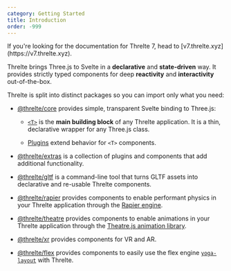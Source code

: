 ```yaml
---
category: Getting Started
title: Introduction
order: -999
---
```


<Tip type="tip">
  If you're looking for the documentation for Threlte 7, head to
  [v7.threlte.xyz](https://v7.threlte.xyz).
</Tip>

Threlte brings Three.js to Svelte in a **declarative** and **state-driven** way.
It provides strictly typed components for deep **reactivity** and **interactivity** out-of-the-box.

Threlte is split into distinct packages so you can import only what you need:

- [@threlte/core](/docs/reference/core/getting-started) provides simple, transparent Svelte binding to Three.js:

  - [`<T>`](/docs/reference/core/t) is the **main building block** of any Threlte application. It is a thin, declarative wrapper for any Three.js class.

  - [Plugins](/docs/learn/advanced/plugins) extend behavior for `<T>` components.

- [@threlte/extras](/docs/reference/extras/getting-started) is a collection of plugins and components that add additional functionality.

- [@threlte/gltf](/docs/reference/gltf/getting-started) is a command-line tool that turns GLTF assets into declarative and re-usable Threlte components.

- [@threlte/rapier](/docs/reference/rapier/getting-started) provides components to enable performant physics in your Threlte application through the [Rapier engine](https://rapier.rs/).

- [@threlte/theatre](/docs/reference/theatre/getting-started) provides components to enable animations in your Threlte application through the [Theatre.js animation library](https://www.theatrejs.com/).

- [@threlte/xr](/docs/reference/xr/getting-started) provides components for VR and AR.

- [@threlte/flex](/docs/reference/flex/getting-started) provides components to easily use the flex engine [`yoga-layout`](https://yogalayout.com/) with Threlte.
